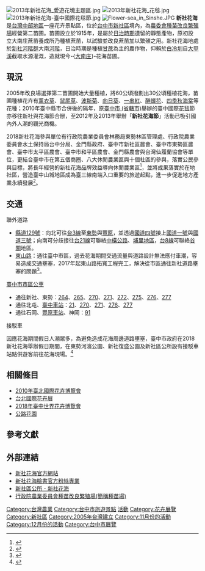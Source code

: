 [[File:2013年新社花海_愛遊花境主題區.jpg|thumb]]
[[File:2013年新社花海_花毯.jpg|thumb]]
[[File:2013年新社花海-臺中國際花毯節.jpg|thumb]]
[[File:Flower-sea_in_Sinshe.JPG|thumb]]
'''新社花海'''是[[台灣|台灣]][[中台灣|中部地區]]一座花卉景點區，位於[[台中市|台中市]][[新社區|新社區]]境內，為[[農委會|農委會]][[種苗改良繁殖場|種苗改良繁殖場]]經營第二苗圃。苗圃設立於1915年{{r|鄉公所}}，是屬於[[台灣日治時期|日治時期]]遺留的靜態產物{{r|吳榮邦}}，原初設立大南庄蔗苗養成所乃種植蔗苗，以試驗並改良蔗苗加以繁殖之用{{r|水利會}}。新社花海地處於[[新社河階群|新社河階群]]大南[[河階|河階]]，日治時期是種植[[甘蔗|甘蔗]]為主的農作物，仰賴於[[白冷圳|白冷圳]]自[[大甲溪|大甲溪]]截取水源灌溉{{r|林開富}}，造就現今-{[[大南庄|大南庄]]}-花海苗圃{{r|施添福}}{{r|水利會}}。

== 現況 ==
2005年改良場選擇第二苗圃開始大量種植{{r|easy}}，將60公頃撥劃出30公頃種植花海，苗圃種植花卉有[[薰衣草|薰衣草]]、[[鼠尾草|鼠尾草]]、[[波斯菊|波斯菊]]、[[向日葵|向日葵]]、[[一串紅|一串紅]]、[[醉蝶花|醉蝶花]]、[[四季秋海棠|四季秋海棠]]等花種{{r|花海介紹}}；2010年臺中縣市合併後的隔年，原[[臺中市_(省轄市)|臺中市 (省轄市)]]舉辦的臺中國際[[花毯|花毯]]節亦移往新社與花海節合辦，至2012年及2013年舉辦「'''新社花海節'''」活動已吸引國內外人潮的觀光商機{{r|陳和琳}}。

2018新社花海參與單位有行政院農業委員會林務局東勢林區管理處、行政院農業委員會水土保持局台中分局、金門縣政府、臺中市新社區農會、臺中市東勢區農會、臺中市太平區農會、臺中市和平區農會、金門縣農會與台灣仙履蘭協會等單位，更結合臺中市在第五個商圈、八大休閒農業區與十個社區的參與，落實公民參與目標，將長年經營的新社花海品牌效益導向休閒農業區<ref>{{Cite news|url=https://www.storm.mg/localarticle/657653|title=台中新社花海12/1登場　結合休閒農業區帶動觀光　-風傳媒|last=Storm.mg|accessdate=2018-12-01|language=zh-TW|archive-date=2019-05-20|archive-url=https://web.archive.org/web/20190520181758/https://www.storm.mg/localarticle/657653|dead-url=no}}</ref>，並將成果落實於在地社區，營造臺中山城地區成為臺三線南端入口重要的旅遊起點，進一步促進地方產業永續發展<ref>{{Cite news|url=https://tw.news.yahoo.com/%E6%96%B0%E7%A4%BE%E8%8A%B1%E6%B5%B7%E4%BB%8A%E7%99%BB%E5%A0%B4-%E5%AF%93%E6%95%99%E6%96%BC%E6%A8%82%E6%89%93%E9%80%A0%E9%A3%9F%E8%BE%B2%E6%95%99%E8%82%B2%E5%8D%80-061400858.html|title=新社花海今登場 寓教於樂打造食農教育區|accessdate=2018-12-01|language=zh-TW|archive-date=2019-05-21|archive-url=https://web.archive.org/web/20190521152932/https://tw.news.yahoo.com/%E6%96%B0%E7%A4%BE%E8%8A%B1%E6%B5%B7%E4%BB%8A%E7%99%BB%E5%A0%B4-%E5%AF%93%E6%95%99%E6%96%BC%E6%A8%82%E6%89%93%E9%80%A0%E9%A3%9F%E8%BE%B2%E6%95%99%E8%82%B2%E5%8D%80-061400858.html|dead-url=no}}</ref>。

== 交通 ==
;聯外道路
*[[縣道129號|縣道129號]]：向北可往[[台3線|台3線]]至[[東勢區|東勢]]與[[豐原區|豐原]]，並透過[[國道四號_(中華民國)|國道四號]]接上[[中山高速公路|國道一號]]與[[福爾摩沙高速公路|國道三號]]；向南可分歧接往[[台21線|台21線]]可聯絡[[中橫公路|中橫公路]]、[[埔里鎮|埔里地區]]，[[台8線|台8線]]可聯絡[[谷關|谷關]]地區{{r|自行前往}}。
*[[東山路_(台中市)|東山路]]：通往臺中市區，過去花海期間交通流量與道路設計無法應付車潮，容易造成交通壅塞{{r|交通管制}}，2017年起東山路拓寬工程完工，解決從市區通往新社道路壅塞的問題<ref>{{Cite news|url=http://news.ltn.com.tw/news/life/breakingnews/2167958|title=東山路拓寬通車 大坑往新社省時安全 - 生活 - 自由時報電子報|accessdate=2018-12-01|archive-date=2019-05-23|archive-url=https://web.archive.org/web/20190523102254/https://news.ltn.com.tw/news/life/breakingnews/2167958|dead-url=no}}</ref>。

;[[臺中市市區公車|臺中市市區公車]]{{r|大眾運輸}}
*通往新社、東勢：[[台中市公車264路|264]]、[[台中市公車265路|265]]、[[台中市公車270路|270]]、[[台中市公車271路|271]]、[[台中市公車272路|272]]、[[台中市公車275路|275]]、[[台中市公車276路|276]]、[[台中市公車277路|277]]
*通往北屯、[[臺中車站|臺中車站]]：[[台中市公車21路|21]]、[[台中市公車270路|270]]、[[台中市公車271路|271]]、[[台中市公車276路|276]]、[[台中市公車277路|277]]
*通往石岡、[[豐原車站_(台灣)|豐原車站]]、神岡：[[台中市公車91路|91]]

;接駁車

因應花海期間假日人潮眾多，為避免造成花海周邊道路壅塞，臺中市政府在2018新社花海舉辦假日期間，在東勢河濱公園、新社復盛公園及新社區公所設有接駁車站點供遊客前往花海現場。<ref>{{Cite web|url=https://flowersea.tw/?page_id=321&lang=zh|title=假日接駁車 – 2018新社花海官方網站|accessdate=2018-12-01|work=flowersea.tw|language=zh-TW|archive-url=https://web.archive.org/web/20181201180902/https://flowersea.tw/?page_id=321&lang=zh|archive-date=2018-12-01|dead-url=yes}}</ref>

== 相關條目 ==
*[[2010年臺北國際花卉博覽會|2010年臺北國際花卉博覽會]]
*[[台北國際花卉展|台北國際花卉展]]
*[[2018年臺中世界花卉博覽會|2018年臺中世界花卉博覽會]]
*[[公路花園|公路花園]]

==參考文獻==
{{reflist|2|refs=

<ref name="鄉公所">{{cite news|url=http://www.shinshou.gov.tw/4-3.php?vid=13|title=觀光景點介紹，第二苗圃|author=|publisher=新社鄉公所|accessdate=2009年2月26日|language=zh-tw|date=|deadurl=yes|archiveurl=https://web.archive.org/web/20080914155721/http://www.shinshou.gov.tw/4-3.php?vid=13|archivedate=2008年9月14日}}</ref>

<ref name="吳榮邦">{{cite web |author=吳榮邦、林世傑、陸嘉宏 |title=大台中攻略完全制霸 |url=http://books.google.com/books?id=McauAAAAQBAJ&pg=PA139|date=21 April 2011 |publisher=墨刻出版 新台旅編輯部 |accessdate=2013年12月17日 |language=zh-tw }}</ref>

<ref name="水利會">{{cite web |url=http://www.tcia.gov.tw/SubPageZ.aspx?Sno=4&CName=%E5%9F%A4%E5%9C%B3%E7%B0%A1%E5%8F%B2&SubID=27&SubName=%E7%99%BD%E5%86%B7%E5%9C%B3&MSType=9 |title=埤圳簡史 |author= |publisher=臺中農田水利會 |accessdate=2013年12月17日 |language=zh-tw |date= |archive-url=https://web.archive.org/web/20131217221301/http://www.tcia.gov.tw/SubPageZ.aspx?Sno=4&CName=%E5%9F%A4%E5%9C%B3%E7%B0%A1%E5%8F%B2&SubID=27&SubName=%E7%99%BD%E5%86%B7%E5%9C%B3&MSType=9 |archive-date=2013年12月17日 |dead-url=yes }}</ref>

<ref name="林開富">{{cite web |author=林開富 |title=台灣伴手禮旅行 |url=http://books.google.com/books?id=zWGuAAAAQBAJ&pg=PA68|date=16 December 2008 |publisher=墨刻出版 新台旅編輯部 |accessdate=2013年12月17日 |language=zh-tw }}</ref>

<ref name="施添福">{{cite web |author=施添福、臺灣省文獻委員會、國立臺灣師範大學地理學系 |title=臺灣地名辭書 |url=http://books.google.com/books?id=3kIfAQAAMAAJ |publisher=臺灣省文獻委員會 |accessdate=2013年12月17日 |language=zh-tw |date= }}{{vc}}</ref>

<ref name="easy">{{cite web |url=http://shinshouflowers.easytravel.com.tw/flower-sea-1.html |title=97年新社花海行，活動主題簡介 |author= |publisher=四方通行旅遊網 |accessdate=2009年2月26日 |language=zh-tw |date= |deadurl=yes |archiveurl=https://web.archive.org/web/20090214175629/http://shinshouflowers.easytravel.com.tw/flower-sea-1.html |archivedate=2009年2月14日 }}</ref>

<ref name="陳和琳">{{cite news |url=http://tw.news.yahoo.com/16萬人賞花攤販賺飽-商機上看15億-110200569.html |title=16萬人賞花攤販賺飽　商機上看15億 |work=TVBS |author=陳和琳 |publisher=Yahoo!奇摩新聞 |accessdate=2013年12月17日 |language=zh-tw |date=2013年11月9日 |deadurl=yes |archiveurl=https://web.archive.org/web/20160316202250/https://tw.news.yahoo.com/16%E8%90%AC%E4%BA%BA%E8%B3%9E%E8%8A%B1%E6%94%A4%E8%B2%A9%E8%B3%BA%E9%A3%BD-%E5%95%86%E6%A9%9F%E4%B8%8A%E7%9C%8B15%E5%84%84-110200569.html |archivedate=2016年3月16日 }}</ref>



<ref name="大眾運輸">{{cite web |url=http://flowersea.asia.edu.tw/files/11-1057-2976.php |title=交通資訊－大眾運輸 |author= |publisher=新社花海官方網站 |accessdate=2013年12月17日 |language=zh-tw |date= |archive-url=https://web.archive.org/web/20131217223955/http://flowersea.asia.edu.tw/files/11-1057-2976.php |archive-date=2013年12月17日 |dead-url=yes }}</ref>

<ref name="交通管制">{{cite web |url=http://flowersea.asia.edu.tw/files/11-1057-2975.php |title=交通資訊－交通管制 |author= |publisher=新社花海官方網站 |accessdate=2013年12月17日 |language=zh-tw |date= |archive-url=https://web.archive.org/web/20131217221718/http://flowersea.asia.edu.tw/files/11-1057-2975.php |archive-date=2013年12月17日 |dead-url=yes }}</ref>

<ref name="自行前往">{{cite web |url=http://flowersea.asia.edu.tw/files/11-1057-2978.php |title=交通資訊－自行前往 |author= |publisher=新社花海官方網站 |accessdate=2013年12月17日 |language=zh-tw |date= |archive-url=https://web.archive.org/web/20131217221939/http://flowersea.asia.edu.tw/files/11-1057-2978.php |archive-date=2013年12月17日 |dead-url=yes }}</ref>

<ref name="花海介紹">{{cite web |url=http://flowersea.asia.edu.tw/files/11-1057-2989.php |title=花海介紹－新社花海緣起與概述 |author= |publisher=新社花海官方網站 |accessdate=2013年12月17日 |language=zh-tw |date= |archive-url=https://web.archive.org/web/20131217224137/http://flowersea.asia.edu.tw/files/11-1057-2989.php |archive-date=2013年12月17日 |dead-url=yes }}</ref>

}}

== 外部連結 ==
*[https://web.archive.org/web/20181201180708/https://flowersea.tw/ 新社花海官方網站]
*[https://www.facebook.com/xinsheflowersea/ 新社花海臉書官方粉絲專業]
*[https://web.archive.org/web/20131111101042/http://www.xinshe.taichung.gov.tw/ct.asp?xItem=652617&CtNode=7774&mp=156010 新社區公所 - 新社花海]
*[https://www.tss.gov.tw/ 行政院農業委員會種苗改良繁殖場(簡稱種苗場)] {{Wayback|url=https://www.tss.gov.tw/ |date=20200403200537 }}

[[Category:台灣農業|Category:台灣農業]]
[[Category:台中市旅遊景點|Category:台中市旅遊景點]]
[[Category:台中市文化|活動]]
[[Category:花卉展覽|Category:花卉展覽]]
[[Category:新社區|Category:新社區]]
[[Category:2005年台灣建立|Category:2005年台灣建立]]
[[Category:11月份的活動|Category:11月份的活動]]
[[Category:12月份的活動|Category:12月份的活動]]
[[Category:台中市展覽|Category:台中市展覽]]